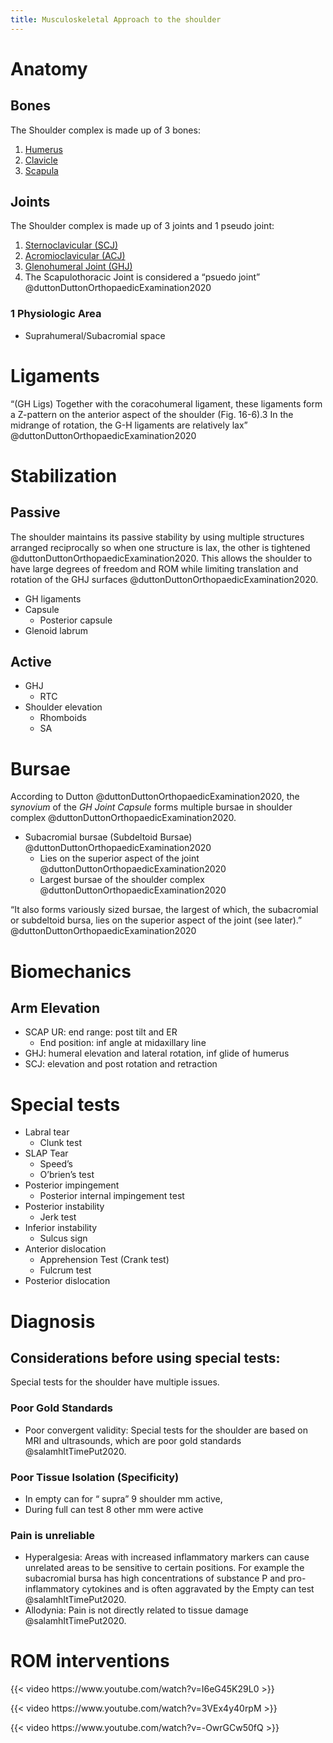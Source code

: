 ```yaml
---
title: Musculoskeletal Approach to the shoulder
---
```






# Anatomy


## Bones

The Shoulder complex is made up of 3 bones:

1. [Humerus]({{< var ref-humerus-bone.path >}})
1. [Clavicle]({{< var ref-clavicle-bone.path >}})
1. [Scapula]({{< var ref-scapula-bone.path >}})

## Joints

The Shoulder complex is made up of 3 joints and 1 pseudo joint:

1. [Sternoclavicular (SCJ)]({{< var ref-sternoclavicular-joint.path >}})
1. [Acromioclavicular (ACJ)]({{< var ref-acromioclavicular-joint.path >}})
1. [Glenohumeral Joint (GHJ)]({{< var ref-glenohumeral-joint.path >}})
1. The Scapulothoracic Joint is considered a "psuedo joint" @duttonDuttonOrthopaedicExamination2020

### 1 Physiologic Area

- Suprahumeral/Subacromial space


# Ligaments


"(GH Ligs) Together with the coracohumeral ligament, these ligaments form a Z-pattern on the anterior aspect of the shoulder (Fig. 16-6).3 In the midrange of rotation, the G-H ligaments are relatively lax" @duttonDuttonOrthopaedicExamination2020

# Stabilization

## Passive

The shoulder maintains its passive stability by using multiple structures arranged reciprocally so when one structure is lax, the other is tightened @duttonDuttonOrthopaedicExamination2020. 
This allows the shoulder to have large degrees of freedom and ROM while limiting translation and rotation of the GHJ surfaces @duttonDuttonOrthopaedicExamination2020. 

- GH ligaments 
- Capsule
    - Posterior capsule
- Glenoid labrum

## Active

- GHJ
    - RTC
- Shoulder elevation
    - Rhomboids
    - SA

# Bursae

According to Dutton @duttonDuttonOrthopaedicExamination2020, the *synovium* of the *GH Joint Capsule* forms multiple bursae in shoulder complex @duttonDuttonOrthopaedicExamination2020. 

- Subacromial bursae (Subdeltoid Bursae) @duttonDuttonOrthopaedicExamination2020
    - Lies on the superior aspect of the joint @duttonDuttonOrthopaedicExamination2020
    - Largest bursae of the shoulder complex @duttonDuttonOrthopaedicExamination2020

"It also forms variously sized bursae, the largest of which, the subacromial or subdeltoid bursa, lies on the superior aspect of the joint (see later)." @duttonDuttonOrthopaedicExamination2020 

# Biomechanics

## Arm Elevation

- SCAP UR: end range: post tilt and ER
    - End position: inf angle at midaxillary line
- GHJ: humeral elevation and lateral rotation, inf glide of humerus
- SCJ: elevation and post rotation and retraction


# Special tests

- Labral tear
    - Clunk test
- SLAP Tear
    - Speed's 
    - O'brien's test
- Posterior impingement
    - Posterior internal impingement test
- Posterior instability
    - Jerk test
- Inferior instability
    - Sulcus sign
- Anterior dislocation
    - Apprehension Test (Crank test)
    - Fulcrum test
- Posterior dislocation


# Diagnosis


## Considerations before using special tests:

Special tests for the shoulder have multiple issues.

:::{layout-ncol="3"}

### Poor Gold Standards

- Poor convergent validity: Special tests for the shoulder are based on MRI and ultrasounds, which are poor gold standards @salamhItTimePut2020.

### Poor Tissue Isolation (Specificity)

- In empty can for “ supra” 9 shoulder mm active, 
- During full can test 8 other mm were active

### Pain is unreliable

- Hyperalgesia: Areas with increased inflammatory markers can cause unrelated areas to be sensitive to certain positions.  For example the subacromial bursa has high concentrations of substance P and pro-inflammatory cytokines and is often aggravated by the Empty can test @salamhItTimePut2020.
- Allodynia: Pain is not directly related to tissue damage @salamhItTimePut2020.
:::


# ROM interventions

{{< video https://www.youtube.com/watch?v=I6eG45K29L0 >}}

{{< video https://www.youtube.com/watch?v=3VEx4y40rpM >}}

{{< video https://www.youtube.com/watch?v=-OwrGCw50fQ >}}